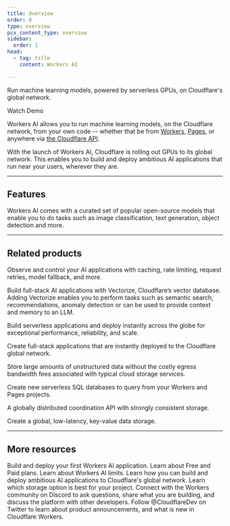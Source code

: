 ```yaml
---
title: Overview
order: 0
type: overview
pcx_content_type: overview
sidebar:
  order: 1
head:
  - tag: title
    content: Workers AI

---
```



<Description>

Run machine learning models, powered by serverless GPUs, on Cloudflare's global network. 
</Description>

<Plan type="workers-all" />

<LinkButton icon="external" href="https://youtu.be/cK_leoJsBWY?si=4u6BIy_uBOZf9Ve8">Watch Demo</LinkButton>


Workers AI allows you to run machine learning models, on the Cloudflare network, from your own code -- whether that be from [Workers](/workers/), [Pages](/pages/), or anywhere via [the Cloudflare API](/api/operations/workers-ai-post-run-model).

With the launch of Workers AI, Cloudflare is rolling out GPUs to its global network. This enables you to build and deploy ambitious AI applications that run near your users, wherever they are.

<Render file="custom_requirements" />

<Render file="file_issues" />

***

## Features

<Feature header="Models" href="/workers-ai/models/" cta="Browse models">

Workers AI comes with a curated set of popular open-source models that enable you to do tasks such as image classification, text generation, object detection and more.


</Feature>

***

## Related products

<RelatedProduct header="AI Gateway" href="/ai-gateway/" product="ai-gateway">

Observe and control your AI applications with caching, rate limiting, request retries, model fallback, and more.


</RelatedProduct>

<RelatedProduct header="Vectorize" href="/vectorize/" product="vectorize">

Build full-stack AI applications with Vectorize, Cloudflare’s vector database. Adding Vectorize enables you to perform tasks such as semantic search, recommendations, anomaly detection or can be used to provide context and memory to an LLM.


</RelatedProduct>

<RelatedProduct header="Workers" href="/workers/" product="workers">

Build serverless applications and deploy instantly across the globe for exceptional performance, reliability, and scale.


</RelatedProduct>

<RelatedProduct header="Pages" href="/pages/" product="pages">

Create full-stack applications that are instantly deployed to the Cloudflare global network.


</RelatedProduct>

<RelatedProduct header="R2" href="/r2/" product="r2">

Store large amounts of unstructured data without the costly egress bandwidth fees associated with typical cloud storage services.


</RelatedProduct>

<RelatedProduct header="D1" href="/d1/" product="d1">

Create new serverless SQL databases to query from your Workers and Pages projects.


</RelatedProduct>

<RelatedProduct header="Durable Objects" href="/durable-objects/" product="durable-objects">

A globally distributed coordination API with strongly consistent storage.


</RelatedProduct>

<RelatedProduct header="KV" href="/kv/" product="kv">

Create a global, low-latency, key-value data storage.


</RelatedProduct>

***

## More resources

<CardGrid>

<LinkTitleCard title="Get started" href="/workers-ai/get-started/workers-wrangler/" icon="open-book">
Build and deploy your first Workers AI application.
</LinkTitleCard>

<LinkTitleCard title="Plans" href="/workers-ai/platform/pricing/" icon="seti:shell">
Learn about Free and Paid plans.
</LinkTitleCard>

<LinkTitleCard title="Limits" href="/workers-ai/platform/limits/" icon="document">
Learn about Workers AI limits.
</LinkTitleCard>

<LinkTitleCard title="Use cases" href="/use-cases/ai/" icon="document">
Learn how you can build and deploy ambitious AI applications to Cloudflare's global network.
</LinkTitleCard>

<LinkTitleCard title="Storage options" href="/workers/platform/storage-options/" icon="open-book">
Learn which storage option is best for your project.
</LinkTitleCard>

<LinkTitleCard title="Developer Discord" href="https://discord.cloudflare.com" icon="discord">
Connect with the Workers community on Discord to ask questions, share what you are building, and discuss the platform with other developers.
</LinkTitleCard>

<LinkTitleCard title="@CloudflareDev" href="https://x.com/cloudflaredev" icon="x.com">
Follow @CloudflareDev on Twitter to learn about product announcements, and what is new in Cloudflare Workers.
</LinkTitleCard>

</CardGrid>
